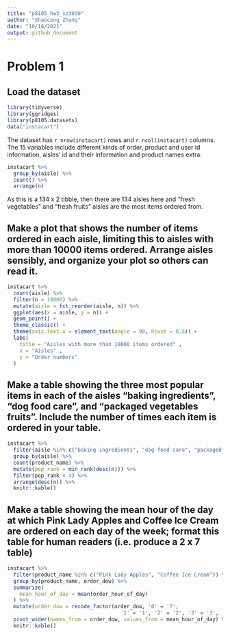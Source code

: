 ```yaml
---
title: "p8105_hw3_sz3030"
author: "Shaocong Zhang"
date: "10/18/2021"
output: github_document
---
```

# Problem 1

## Load the dataset

```r
library(tidyverse)
library(ggridges)
library(p8105.datasets)
data("instacart")
```

The dataset has `r nrow(instacart)` rows and `r ncol(instacart)` columns. The 15 variables include different kinds of order, product and user id information, aisles' id and their information and product names extra. 

```r
instacart %>%
  group_by(aisle) %>%
  count() %>%
  arrange(n)
```
As this is a 134 x 2 tibble, then there are 134 aisles here and "fresh vegetables" and "fresh fruits" aisles are the most items ordered from.

## Make a plot that shows the number of items ordered in each aisle, limiting this to aisles with more than 10000 items ordered. Arrange aisles sensibly, and organize your plot so others can read it.

```r
instacart %>%
  count(aisle) %>%
  filter(n > 10000) %>%
  mutate(aisle = fct_reorder(aisle, n)) %>% 
  ggplot(aes(x = aisle, y = n)) + 
  geom_point() +
  theme_classic() +
  theme(axis.text.x = element_text(angle = 90, hjust = 0.5)) +
  labs(
    title = "Aisles with more than 10000 items ordered" ,
    x = "Aisles" ,
    y = "Order numbers"
  )


```

## Make a table showing the three most popular items in each of the aisles “baking ingredients”, “dog food care”, and “packaged vegetables fruits”. Include the number of times each item is ordered in your table.

```r
instacart %>%
  filter(aisle %in% c("baking ingredients", "dog food care", "packaged vegetables fruits")) %>%
  group_by(aisle) %>%
  count(product_name) %>%
  mutate(pop_rank = min_rank(desc(n))) %>%
  filter(pop_rank < 4) %>%
  arrange(desc(n)) %>%
  knitr::kable()
```

## Make a table showing the mean hour of the day at which Pink Lady Apples and Coffee Ice Cream are ordered on each day of the week; format this table for human readers (i.e. produce a 2 x 7 table)

```r
instacart %>%
  filter(product_name %in% c("Pink Lady Apples", "Coffee Ice Cream")) %>%
  group_by(product_name, order_dow) %>%
  summarize(
    mean_hour_of_day = mean(order_hour_of_day)
  ) %>%
  mutate(order_dow = recode_factor(order_dow, '0' = '7',
                                     '1' = '1', '2' = '2', '3' = '3', '4' = '4', '5' = '5', '6' = '6')) %>%
  pivot_wider(names_from = order_dow, values_from = mean_hour_of_day) %>%
  knitr::kable()
```






